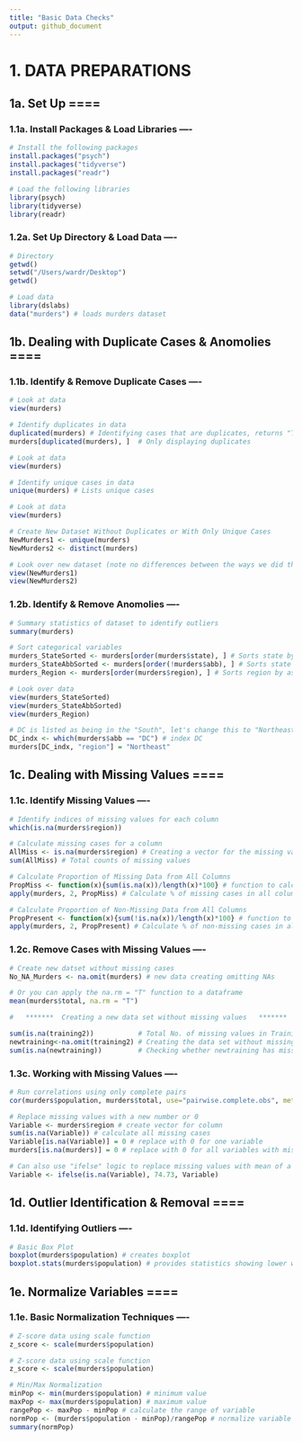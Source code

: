 ```yaml
---
title: "Basic Data Checks"
output: github_document
---
```


# 1. DATA PREPARATIONS ####
## 1a. Set Up  ====
### 1.1a. Install Packages & Load Libraries ----

```r

# Install the following packages
install.packages("psych")     
install.packages("tidyverse") 
install.packages("readr")  

```

```r

# Load the following libraries
library(psych)
library(tidyverse)
library(readr)

```

### 1.2a. Set Up Directory & Load Data ----

```r

# Directory
getwd()
setwd("/Users/wardr/Desktop")
getwd()

```

```r

# Load data
library(dslabs) 
data("murders") # loads murders dataset

```

## 1b. Dealing with Duplicate Cases & Anomolies ====
### 1.1b. Identify & Remove Duplicate Cases ----

```r

# Look at data
view(murders)

# Identify duplicates in data
duplicated(murders) # Identifying cases that are duplicates, returns "TRUE" for cases repeating
murders[duplicated(murders), ]  # Only displaying duplicates

```

```r

# Look at data
view(murders)

# Identify unique cases in data
unique(murders) # Lists unique cases

```

```r

# Look at data
view(murders)

# Create New Dataset Without Duplicates or With Only Unique Cases
NewMurders1 <- unique(murders)
NewMurders2 <- distinct(murders)

# Look over new dataset (note no differences between the ways we did this)
view(NewMurders1)
view(NewMurders2)

```

### 1.2b. Identify & Remove Anomolies ----

```r

# Summary statistics of dataset to identify outliers
summary(murders)

# Sort categorical variables
murders_StateSorted <- murders[order(murders$state), ] # Sorts state by ascending order
murders_StateAbbSorted <- murders[order(!murders$abb), ] # Sorts state abbreviation by ascending order
murders_Region <- murders[order(murders$region), ] # Sorts region by ascending order

# Look over data
view(murders_StateSorted)
view(murders_StateAbbSorted)
view(murders_Region)

```

```r

# DC is listed as being in the "South", let's change this to "Northeast"
DC_indx <- which(murders$abb == "DC") # index DC
murders[DC_indx, "region"] = "Northeast"

```

## 1c. Dealing with Missing Values ====
### 1.1c. Identify Missing Values ----

```r

# Identify indices of missing values for each column
which(is.na(murders$region))

# Calculate missing cases for a column
AllMiss <- is.na(murders$region) # Creating a vector for the missing values with logical returns 
sum(AllMiss) # Total counts of missing values

# Calculate Proportion of Missing Data from All Columns
PropMiss <- function(x){sum(is.na(x))/length(x)*100} # function to calculate % of missing cases
apply(murders, 2, PropMiss) # Calculate % of missing cases in all columns

# Calculate Proportion of Non-Missing Data from All Columns
PropPresent <- function(x){sum(!is.na(x))/length(x)*100} # function to calculate % of non-missing cases
apply(murders, 2, PropPresent) # Calculate % of non-missing cases in all columns

```

### 1.2c. Remove Cases with Missing Values ----

```r

# Create new datset without missing cases
No_NA_Murders <- na.omit(murders) # new data creating omitting NAs

# Or you can apply the na.rm = "T" function to a dataframe
mean(murders$total, na.rm = "T")

#   *******  Creating a new data set without missing values   ******* 

sum(is.na(training2))           # Total No. of missing values in Training2
newtraining<-na.omit(training2) # Creating the data set without missing values
sum(is.na(newtraining))         # Checking whether newtraining has missing values

```

### 1.3c. Working with Missing Values ----

```r

# Run correlations using only complete pairs
cor(murders$population, murders$total, use="pairwise.complete.obs", method="pearson")    

```

```r

# Replace missing values with a new number or 0
Variable <- murders$region # create vector for column
sum(is.na(Variable)) # calculate all missing cases
Variable[is.na(Variable)] = 0 # replace with 0 for one variable
murders[is.na(murders)] = 0 # replace with 0 for all variables with missing cases

# Can also use "ifelse" logic to replace missing values with mean of a variable
Variable <- ifelse(is.na(Variable), 74.73, Variable)

```

## 1d. Outlier Identification & Removal ====
### 1.1d. Identifying Outliers ----

```r

# Basic Box Plot
boxplot(murders$population) # creates boxplot
boxplot.stats(murders$population) # provides statistics showing lower whisker, 25th, 50th, 75th, and upper whisker ($stats), count ($n), confidence intervals ($conf) and outliers ($out) from boxplot 

```

## 1e. Normalize Variables ====
### 1.1e. Basic Normalization Techniques ----

```r

# Z-score data using scale function
z_score <- scale(murders$population)

```

```r

# Z-score data using scale function
z_score <- scale(murders$population)

# Min/Max Normalization 
minPop <- min(murders$population) # minimum value
maxPop <- max(murders$population) # maximum value
rangePop <- maxPop - minPop # calculate the range of variable
normPop <- (murders$population - minPop)/rangePop # normalize variable based on min and max
summary(normPop)

```
